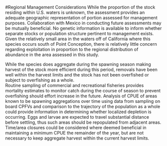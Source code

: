 
<!-- **************************REGIONAL MANAGEMENT************************* -->
#Regional Management Considerations
While the proportion of the stock residing within U.S. waters is unknown, the 
assessment provides an adequate geographic representation of portion assessed for
management purposes.  Collaboration with Mexico in conducting future assessments 
may be mutually beneficial.  No genetic information is available to inform whether
separate stocks or population structure pertinent to management exists.  Given the
relatively small area in the waters off of California where this species occurs 
south of Point Conception, there is relatively little concern regarding exploitation 
in proportion to the regional  distribution of abundance in the area assessed in this study.  

While the species does aggregate during the spawning season making harvest of the 
stock more efficient during this period, removals have been well within the harvest 
limits and the stock has not been overfished or subject to overfishing as a whole.  
Routine sampling of commercial and recreational fisheries provides mortality estimates 
to monitor catch during the course of season to prevent overfishing should effort increase 
in the future.  Analysis of CPUE of areas known to be spawning aggregations over time
using data from sampling on board CPFVs and comparison to the trajectory of the population 
as a whole could provide information in determining whether localized depletion is 
occurring.  Eggs and larvae are expected to travel substantial distance before settling,
thus such areas should be repopulated from adjacent areas.  Time/area closures could 
be considered where deemed beneficial in maintaining a minimum CPUE the remainder of
the year, but are not necessary to keep aggregate harvest within the current harvest limits.  
